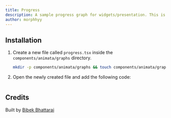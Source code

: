 ```yaml
---
title: Progress
description: A sample progress graph for widgets/presentation. This is not a full-fledged chart library. Just use for presentation or as an interactive part of the app.
author: morphhyy
---
```


<ComponentPreview name="graphs-progress--docs" />

## Installation

1. Create a new file called `progress.tsx` inside the `components/animata/graphs` directory.

   ```bash
   mkdir -p components/animata/graphs && touch components/animata/graphs/progress.tsx
   ```

2. Open the newly created file and add the following code:

```jsx file=<rootDir>/animata/graphs/progress.tsx

```

## Credits

Built by [Bibek Bhattarai](https://github.com/morphhyy)
